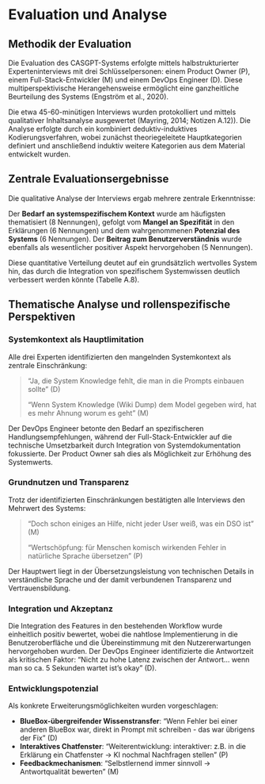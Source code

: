 # Evaluation und Analyse

## Methodik der Evaluation

Die Evaluation des CASGPT-Systems erfolgte mittels halbstrukturierter Experteninterviews mit drei Schlüsselpersonen: einem Product Owner (P), einem Full-Stack-Entwickler (M) und einem DevOps Engineer (D). Diese multiperspektivische Herangehensweise ermöglicht eine ganzheitliche Beurteilung des Systems (Engström et al., 2020).

Die etwa 45-60-minütigen Interviews wurden protokolliert und mittels qualitativer Inhaltsanalyse ausgewertet (Mayring, 2014; Notizen A.12)). Die Analyse erfolgte durch ein kombiniert deduktiv-induktives Kodierungsverfahren, wobei zunächst theoriegeleitete Hauptkategorien definiert und anschließend induktiv weitere Kategorien aus dem Material entwickelt wurden.

## Zentrale Evaluationsergebnisse

Die qualitative Analyse der Interviews ergab mehrere zentrale Erkenntnisse:

Der **Bedarf an systemspezifischem Kontext** wurde am häufigsten thematisiert (8 Nennungen), gefolgt vom **Mangel an Spezifität** in den Erklärungen (6 Nennungen) und dem wahrgenommenen **Potenzial des Systems** (6 Nennungen). Der **Beitrag zum Benutzerverständnis** wurde ebenfalls als wesentlicher positiver Aspekt hervorgehoben (5 Nennungen).

Diese quantitative Verteilung deutet auf ein grundsätzlich wertvolles System hin, das durch die Integration von spezifischem Systemwissen deutlich verbessert werden könnte (Tabelle A.8).

## Thematische Analyse und rollenspezifische Perspektiven

### Systemkontext als Hauptlimitation

Alle drei Experten identifizierten den mangelnden Systemkontext als zentrale Einschränkung:

> "Ja, die System Knowledge fehlt, die man in die Prompts einbauen sollte" (D)
>
> "Wenn System Knowledge (Wiki Dump) dem Model gegeben wird, hat es mehr Ahnung worum es geht" (M)

Der DevOps Engineer betonte den Bedarf an spezifischeren Handlungsempfehlungen, während der Full-Stack-Entwickler auf die technische Umsetzbarkeit durch Integration von Systemdokumentation fokussierte. Der Product Owner sah dies als Möglichkeit zur Erhöhung des Systemwerts.

### Grundnutzen und Transparenz

Trotz der identifizierten Einschränkungen bestätigten alle Interviews den Mehrwert des Systems:

> "Doch schon einiges an Hilfe, nicht jeder User weiß, was ein DSO ist" (M)
>
> "Wertschöpfung: für Menschen komisch wirkenden Fehler in natürliche Sprache übersetzen" (P)

Der Hauptwert liegt in der Übersetzungsleistung von technischen Details in verständliche Sprache und der damit verbundenen Transparenz und Vertrauensbildung.

### Integration und Akzeptanz

Die Integration des Features in den bestehenden Workflow wurde einheitlich positiv bewertet, wobei die nahtlose Implementierung in die Benutzeroberfläche und die Übereinstimmung mit den Nutzererwartungen hervorgehoben wurden. Der DevOps Engineer identifizierte die Antwortzeit als kritischen Faktor: "Nicht zu hohe Latenz zwischen der Antwort... wenn man so ca. 5 Sekunden wartet ist's okay" (D).

### Entwicklungspotenzial

Als konkrete Erweiterungsmöglichkeiten wurden vorgeschlagen:

-   **BlueBox-übergreifender Wissenstransfer**: "Wenn Fehler bei einer anderen BlueBox war, direkt in Prompt mit schreiben - das war übrigens der Fix" (D)
-   **Interaktives Chatfenster**: "Weiterentwicklung: interaktiver: z.B. in die Erklärung ein Chatfenster → KI nochmal Nachfragen stellen" (P)
-   **Feedbackmechanismen**: "Selbstlernend immer sinnvoll → Antwortqualität bewerten" (M)